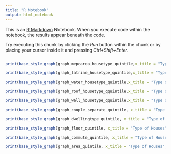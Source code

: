 ```yaml
---
title: "R Notebook"
output: html_notebook
---
```


This is an [R Markdown](http://rmarkdown.rstudio.com) Notebook. When you execute code within the notebook, the results appear beneath the code. 

Try executing this chunk by clicking the *Run* button within the chunk or by placing your cursor inside it and pressing *Ctrl+Shift+Enter*. 

```r

```

```r
print(base_style_graph(graph_mepcarea_housetype_quintile,x_title = "Type of Houses",y_title = "Median Per capita Area",legend_title = ""))
```

```r
print(base_style_graph(graph_latrine_housetype_quintile,x_title = "Type of Houses",y_title = "Households(In %)",legend_title = "Latrine Access:"))
```

```r
print(base_style_graph(graph_water_housetype_quintile,x_title = "Type of Houses",y_title = "Households(In %)",legend_title = "Water Access:"))
```
```r
print(base_style_graph(graph_roof_housetype_qquintile,x_title = "Type of Houses",y_title = "Households(In %)",legend_title = "Roof Type:"))
```
```r
print(base_style_graph(graph_wall_housetype_qquintile,x_title = "Type of Houses",y_title = "Households(In %)",legend_title = "Wall Type:"))
```
```r
print(base_style_graph(graph_couple_separate_quintile, x_title = "Type of Houses", y_title = "Households(In %)",legend_title = "Couple with room:"))
```
```r
print(base_style_graph(graph_dwellingtype_quintile, x_title = "Type of Houses", y_title = "Households(In %)",legend_title = "Type of Dwelling:"))
```

```r
print(base_style_graph(graph_floor_quintile, x_title = "Type of Houses", y_title = "Households(In %)",legend_title = "Type of Building(By no. of Floor):"))
```
```r
print(base_style_graph(graph_commute_quintile, x_title = "Type of Houses", y_title = "Households(In %)",legend_title = "Commute Distance:"))
```

```r
print(base_style_graph(graph_area_quintile, x_title = "Type of Houses", y_title = "Households(In %)",legend_title = "Area Type:"))
```


